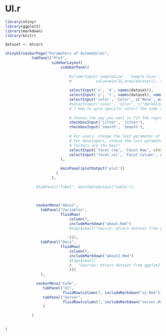 UI.r
========================================================

```r
library(shiny)
library(ggplot2)
library(markdown)
library(knitr)

dataset <- mtcars

shinyUI(navbarPage("Parameters of Automobiles",
            tabPanel("Plot",
                     sidebarLayout(
                         sidebarPanel(
                             
                             #sliderInput('sampleSize', 'Sample Size', min=15, max=nrow(dataset),
                             #           value=min(15,nrow(dataset)), step=1, round=0),
                             
                             selectInput('x', 'X', names(dataset)),
                             selectInput('y', 'Y', names(dataset), names(dataset)[[2]]),
                             selectInput('color', 'Color', c('None', names(dataset)[c(2,8:11)])),
                             #selectInput('color', 'Color', c("darkblue","red"))
                             # ? How to give specific color? The code above create a bug, how to fix it?
                             
                             # Choose the way you want to fit the regression model: Jitter or Smooth or neither
                             checkboxInput('jitter', 'Jitter'),
                             checkboxInput('smooth', 'Smooth'),
                             
                             # For users, change the last parameter of selectInput, and see different facet
                             # For developers, choose the last parameter( a list ) carefully, 
                             # factors are the best!
                             selectInput('facet_row', 'Facet Row', c(None='.', names(dataset)[c(2,8:11)])),
                             selectInput('facet_col', 'Facet Column', c(None='.', names(dataset)[c(2,8:11)]))
                         ),
                         
                         mainPanel(plotOutput('plot'))                         
                       )
                     ),
        
              #tabPanel("Tabel", dataTableOutput("table")),
                     
              
              
              navbarMenu("About",
                tabPanel("Variables",
                         fluidRow(
                             column(7,
                             includeMarkdown("about.Rmd")
                             #tags$small("Source: mtcars dataset from ggplot2 package")
                                 
                             ))),                        
                tabPanel("Docs",
                         fluidRow(
                             column(7,
                             includeMarkdown("about2.Rmd")
                             #tags$small(
                             #   "Sources: mtcars dataset from ggplot2 package")
                             )))
                ),
            
              navbarMenu("Code",
                 tabPanel("UI",
                          fluidRow(column(7, includeMarkdown("ui.Rmd")))),
                 tabPanel("Server",
                          fluidRow(column(7, includeMarkdown("server.Rmd"))))
                 )

            )
        
        
)
```
